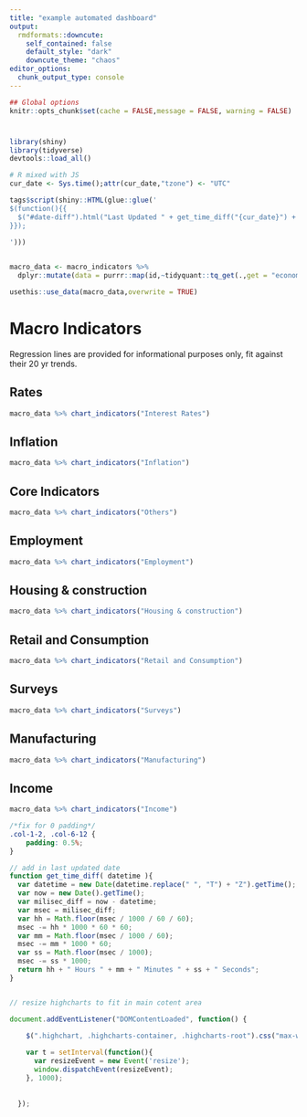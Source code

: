```yaml
---
title: "example automated dashboard"
output:
  rmdformats::downcute:
    self_contained: false
    default_style: "dark"
    downcute_theme: "chaos"
editor_options: 
  chunk_output_type: console
---
```


```r
## Global options
knitr::opts_chunk$set(cache = FALSE,message = FALSE, warning = FALSE)

```

<h1 id="date-diff"></h1>

```r
library(shiny)
library(tidyverse)
devtools::load_all()
```

```r
# R mixed with JS
cur_date <- Sys.time();attr(cur_date,"tzone") <- "UTC"

tags$script(shiny::HTML(glue::glue('
$(function(){{
  $("#date-diff").html("Last Updated " + get_time_diff("{cur_date}") + " ago");    
}});
  
')))



```



```r
macro_data <- macro_indicators %>%
  dplyr::mutate(data = purrr::map(id,~tidyquant::tq_get(.,get = "economic.data",from = Sys.Date() - 20*365)))

usethis::use_data(macro_data,overwrite = TRUE)
```

# Macro Indicators

Regression lines are provided for informational purposes only, fit against their 20 yr trends. 


## Rates

```r
macro_data %>% chart_indicators("Interest Rates")

```

## Inflation

```r
macro_data %>% chart_indicators("Inflation")

```

## Core Indicators

```r
macro_data %>% chart_indicators("Others")

```

## Employment

```r
macro_data %>% chart_indicators("Employment")

```

## Housing & construction

```r
macro_data %>% chart_indicators("Housing & construction")

```

## Retail and Consumption

```r
macro_data %>% chart_indicators("Retail and Consumption")

```

## Surveys

```r
macro_data %>% chart_indicators("Surveys")

```

## Manufacturing

```r
macro_data %>% chart_indicators("Manufacturing")

```

## Income

```r
macro_data %>% chart_indicators("Income")

```


```css
/*fix for 0 padding*/
.col-1-2, .col-6-12 {
    padding: 0.5%;
}
```


```js

// add in last updated date
function get_time_diff( datetime ){
  var datetime = new Date(datetime.replace(" ", "T") + "Z").getTime();;
  var now = new Date().getTime();
  var milisec_diff = now - datetime;
  var msec = milisec_diff;
  var hh = Math.floor(msec / 1000 / 60 / 60);
  msec -= hh * 1000 * 60 * 60;
  var mm = Math.floor(msec / 1000 / 60);
  msec -= mm * 1000 * 60;
  var ss = Math.floor(msec / 1000);
  msec -= ss * 1000;
  return hh + " Hours " + mm + " Minutes " + ss + " Seconds";
}


// resize highcharts to fit in main cotent area

document.addEventListener("DOMContentLoaded", function() {

    $(".highchart, .highcharts-container, .highcharts-root").css("max-width","100%");   
   
    var t = setInterval(function(){
      var resizeEvent = new Event('resize');
      window.dispatchEvent(resizeEvent);  
    }, 1000);
 
   
  });



```

